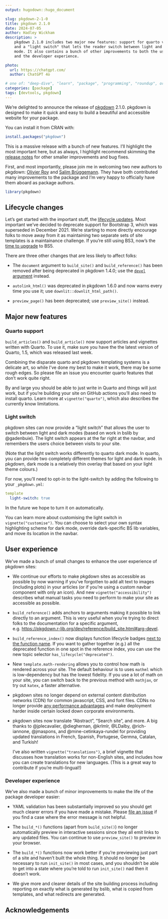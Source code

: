 ```yaml
---
output: hugodown::hugo_document

slug: pkgdown-2-1-0
title: pkgdown 2.1.0
date: 2024-07-05
author: Hadley Wickham
description: >
    pkgdown 2.1.0 includes two major new features: support for quarto vignettes
    and a "light switch" that lets the reader switch between light and dark 
    mode. It also contains a bunch of other improvements to both the user
    and the developer experience.

photo:
  url: https://chatgpt.com/
  author: ChatGPT 4o

# one of: "deep-dive", "learn", "package", "programming", "roundup", or "other"
categories: [package] 
tags: [devtools, pkgdown]
---
```


<!--
TODO:
* [x] Look over / edit the post's title in the yaml
* [x] Edit (or delete) the description; note this appears in the Twitter card
* [s] Pick category and tags (see existing with `hugodown::tidy_show_meta()`)
* [x] Find photo & update yaml metadata
* [x] Create `thumbnail-sq.jpg`; height and width should be equal
* [x] Create `thumbnail-wd.jpg`; width should be >5x height
* [x] `hugodown::use_tidy_thumbnails()`
* [x] Add intro sentence, e.g. the standard tagline for the package
* [ ] `usethis::use_tidy_thanks()`
-->

We're delighted to announce the release of [pkgdown](http://pkgdown.r-lib.org/) 2.1.0. pkgdown is designed to make it quick and easy to build a beautiful and accessible website for your package. 

You can install it from CRAN with:

```r
install.packages("pkgdown")
```

This is a massive release with a bunch of new features. I'll highlight the most important here, but as always, I highlight recommend skimming the [release notes]() for other smaller improvements and bug fixes.

First, and most importantly, please join me in welcoming two new authors to pkgdown: [Olivier Roy](https://github.com/olivroy) and [Salim Brüggemann](https://github.com/salim-b). They have both contributed many improvements to the package and I'm very happy to officially have them aboard as package authors.

```r
library(pkgdown)
```

## Lifecycle changes

Let's get started with the important stuff, the [lifecycle updates](https://www.tidyverse.org/blog/2021/02/lifecycle-1-0-0/). Most important we've decided to deprecate support for Bootstrap 3, which was superseded in December 2021. We're starting to more directly encourage folks to move away from it as maintaining two separate sets of site templates is a maintainance challenge. If you're still using BS3, now's the [time to upgrade](https://www.tidyverse.org/blog/2021/12/pkgdown-2-0-0/#bootstrap-5) to BS5.

There are three other changes that are less likely to affect folks:

* The `document` argument to `build_site()` and `build_reference()` has been removed after being deprecated in pkgdown 1.4.0; use the [`devel` argument](https://pkgdown.r-lib.org/dev/reference/build_site.html#arg-devel) instead.

* `autolink_html()` was deprecated in pkgdown 1.6.0 and now warns every time you use it; use `downlit::downlit_html_path()`.

* `preview_page()` has been deprecated; use `preview_site()` instead.

## Major new features

### Quarto support

`build_articles()` and `build_article()` now support articles and vignettes written with Quarto. To use it, make sure you have the the latest version of Quarto, 1.5, which was released last week.

Combining the disparate quarto and pkgdown templating systems is a delicate art, so while I've done my best to make it work, there may be some rough edges. So please file an issue you encounter quarto features that don't work quite right. 

By and large you should be able to just write in Quarto and things will just work, but if you're building your site on GitHub actions you'll also need to install quarto. Learn more at `vignette("quarto")`, which also describes the currently know limitations.

### Light switch

pkgdown sites can now provide a "light switch" that allows the user to switch between light and dark modes (based on work in bslib by @gadenbuie). The light switch appears at the far right at the navbar, and remembers the users choice between visits to your site.

(Note that the light switch works differently to quarto dark mode. In quarto, you can provide two completely different themes for light and dark mode. In pkgdown, dark mode is a relatively thin overlay that based on your light theme colours.)

For now, you'll need to opt-in to the light-switch by adding the following to your `_pkgdown.yml`:

```yaml
template
  light-switch: true
```

In the future we hope to turn it on automatically. 

You can learn more about customising the light switch in `vignette("customise")`. You can choose to select your own syntax highlighting scheme for dark mode, override dark-specific BS lib variables, and move its location in the navbar.

## User experience

We've made a bunch of small changes to enhance the user experience of pkgdown sites:

* We continue our efforts to make pkgdown sites as accessible as possible by now warning if you've forgotten to add alt text to images (including plots) in your articles (or if you're using a custom navbar component with only an icon). And new `vignette("accessibility")` describes what manual tasks you need to perform to make your site as accessible as possible.

* `build_reference()` adds anchors to arguments making it possible to link directly to an argument. This is very useful when you're trying to direct folks to the documentation for a specific argument, e.g. <https://pkgdown.r-lib.org/dev/reference/build_site.html#arg-devel>.

* `build_reference_index()` now displays function lifecycle badges [next to the function name](https://pkgdown.r-lib.org/dev/reference/index.html#deprecated-functions). If you want to gather together (e.g.) all the deprecated function in one spot in the reference index, you can use the new topic selector `has_lifecycle("deprecated")`.

* New `template.math-rendering` allows you to control how math is rendered across your site. The default behaviour is to uses `mathml` which is low-dependency but has the lowest fidelity. If you use a lot of math on your site, you can switch back to the previous method with `mathjax`, or try out `katex`, a faster alternative.

* pkgdown sites no longer depend on external content distribution networks (CDN) for common javascript, CSS, and font files. CDNs no longer provide [any performance advantages](https://www.stefanjudis.com/notes/say-goodbye-to-resource-caching-across-sites-and-domains/) and make deployment harder inside certain locked down corporate environments.

* pkgdown sites now translate "Abstract", "Search site", and more. A big thanks to @jplecavalier, @dieghernan, @krlmlr, @LDalby, @rich-iannone, @jmaspons, and @mine-cetinkaya-rundel for providing updated translations in French, Spanish, Portugese, Germna, Catalan, and Turkish!

  I've also written `vignette("translations")`, a brief vignette  that discusses how translation works for non-English sites, and includes how you can create translations for new languages. (This is a great way to contribute if you're multi-lingual!)

### Developer experience

We've also made a bunch of minor improvements to make the life of the package developer easier:

* YAML validation has been substantially improved so you should get much clearer errors if you have made a mistake. Please [file an issue](https://github.com/r-lib/pkgdown/issues/new) if you find a case where the error message is not helpful.

* The `build_*()` functions (apart from `build_site()`) no longer automatically preview in interactive sessions since they all emit links to any updated files. You can continue to use `preview_site()` to preview in your browser.

* The `build_*()` functions now work better if you're previewing just part of a site and haven't built the whole thing. It should no longer be necessary to run `init_site()` in most cases, and you shouldn't be able to get into a state where you're told to run `init_site()` nad then it doesn't work.

* We give more and clearer details of the site building process including reporting on exactly what is generated by bslib, what is copied from templates, and what redirects are generated.  

## Acknowledgements

